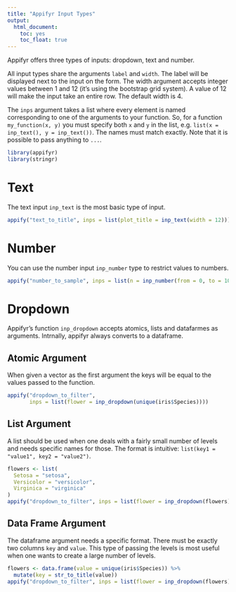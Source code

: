 ```yaml
---
title: "Appifyr Input Types"
output: 
  html_document: 
    toc: yes
    toc_float: true
---
```


Appifyr offers three types of inputs: dropdown, text and number. 

All input types share the arguments `label` and `width`. The label will be displayed next to the input on the form. The width argument accepts integer values between 1 and 12 (it's using the bootstrap grid system). A value of 12 will make the input take an entire row. The default width is 4.

The `inps` argument takes a list where every element is named corresponding to one of the arguments to your function. So, for a function `my_function(x, y)` you must specify both `x` and `y` in the list, e.g. `list(x = inp_text(), y = inp_text())`. The names must match exactly. Note that it is possible to pass anything to `...`.  

```r
library(appifyr)
library(stringr)
```


# Text 

The text input `inp_text` is the most basic type of input.

```r
appify("text_to_title", inps = list(plot_title = inp_text(width = 12)))
```

# Number

You can use the number input `inp_number` type to restrict values to numbers.

```r
appify("number_to_sample", inps = list(n = inp_number(from = 0, to = 10e9)))
```

# Dropdown

Appifyr's function `inp_dropdown` accepts atomics, lists and datafarmes as arguments. Intrnally, appifyr always converts to a dataframe.

## Atomic Argument

When given a vector as the first argument the keys will be equal to the values passed to the function.

```r
appify("dropdown_to_filter", 
       inps = list(flower = inp_dropdown(unique(iris$Species))))
```

## List Argument

A list should be used when one deals with a fairly small number of levels and needs specific names for those. The format is intuitive: `list(key1 = "value1", key2 = "value2")`.

```r
flowers <- list(
  Setosa = "setosa",
  Versicolor = "versicolor",
  Virginica = "virginica"
)
appify("dropdown_to_filter", inps = list(flower = inp_dropdown(flowers)))
```

## Data Frame Argument

The dataframe argument needs a specific format. There must be exactly two columns `key` and `value`. This type of passing the levels is most useful when one wants to create a large number of levels.

```r
flowers <- data.frame(value = unique(iris$Species)) %>% 
  mutate(key = str_to_title(value))
appify("dropdown_to_filter", inps = list(flower = inp_dropdown(flowers)))
```

